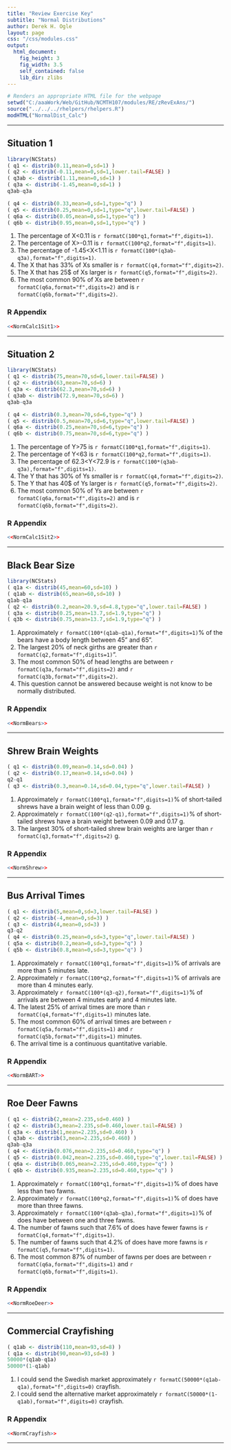 ```yaml
---
title: "Review Exercise Key"
subtitle: "Normal Distributions"
author: Derek H. Ogle
layout: page
css: "/css/modules.css"
output:
  html_document:
    fig_height: 3
    fig_width: 3.5
    self_contained: false
    lib_dir: zlibs
---
```


```r
# Renders an appropriate HTML file for the webpage
setwd("C:/aaaWork/Web/GitHub/NCMTH107/modules/RE/zRevExAns/")
source("../../../rhelpers/rhelpers.R")
modHTML("NormalDist_Calc")
```

----

## Situation 1

```r
library(NCStats)
( q1 <- distrib(0.11,mean=0,sd=1) )
( q2 <- distrib(-0.11,mean=0,sd=1,lower.tail=FALSE) )
( q3ab <- distrib(1.11,mean=0,sd=1) )
( q3a <- distrib(-1.45,mean=0,sd=1) )
q3ab-q3a

( q4 <- distrib(0.33,mean=0,sd=1,type="q") )
( q5 <- distrib(0.25,mean=0,sd=1,type="q",lower.tail=FALSE) )
( q6a <- distrib(0.05,mean=0,sd=1,type="q") )
( q6b <- distrib(0.95,mean=0,sd=1,type="q") )
```

1. The percentage of X<0.11 is `r formatC(100*q1,format="f",digits=1)`.
1. The percentage of X>-0.11 is `r formatC(100*q2,format="f",digits=1)`.
1. The percentage of -1.45<X<1.11 is `r formatC(100*(q3ab-q3a),format="f",digits=1)`.
1. The X that has 33% of Xs smaller is `r formatC(q4,format="f",digits=2)`.
1. The X that has 25$ of Xs larger is `r formatC(q5,format="f",digits=2)`.
1. The most common 90% of Xs are between `r formatC(q6a,format="f",digits=2)` and  is `r formatC(q6b,format="f",digits=2)`.

### R Appendix
```r
<<NormCalc1Sit1>>
```

----

## Situation 2

```r
library(NCStats)
( q1 <- distrib(75,mean=70,sd=6,lower.tail=FALSE) )
( q2 <- distrib(63,mean=70,sd=6) )
( q3a <- distrib(62.3,mean=70,sd=6) )
( q3ab <- distrib(72.9,mean=70,sd=6) )
q3ab-q3a

( q4 <- distrib(0.3,mean=70,sd=6,type="q") )
( q5 <- distrib(0.5,mean=70,sd=6,type="q",lower.tail=FALSE) )
( q6a <- distrib(0.25,mean=70,sd=6,type="q") )
( q6b <- distrib(0.75,mean=70,sd=6,type="q") )
```

1. The percentage of Y>75 is `r formatC(100*q1,format="f",digits=1)`.
1. The percentage of Y<63 is `r formatC(100*q2,format="f",digits=1)`.
1. The percentage of 62.3<Y<72.9 is `r formatC(100*(q3ab-q3a),format="f",digits=1)`.
1. The Y that has 30% of Ys smaller is `r formatC(q4,format="f",digits=2)`.
1. The Y that has 40$ of Ys larger is `r formatC(q5,format="f",digits=2)`.
1. The most common 50% of Ys are between `r formatC(q6a,format="f",digits=2)` and  is `r formatC(q6b,format="f",digits=2)`.


### R Appendix
```r
<<NormCalc1Sit2>>
```

----

## Black Bear Size

```r
library(NCStats)
( q1a <- distrib(45,mean=60,sd=10) )
( q1ab <- distrib(65,mean=60,sd=10) )
q1ab-q1a
( q2 <- distrib(0.2,mean=20.9,sd=4.8,type="q",lower.tail=FALSE) )
( q3a <- distrib(0.25,mean=13.7,sd=1.9,type="q") )
( q3b <- distrib(0.75,mean=13.7,sd=1.9,type="q") )
```

1. Approximately `r formatC(100*(q1ab-q1a),format="f",digits=1)`% of the bears have a body length between 45" and 65".
1. The largest 20% of neck girths are greater than `r formatC(q2,format="f",digits=1)`".
1. The most common 50% of head lengths are between `r formatC(q3a,format="f",digits=2)` and `r formatC(q3b,format="f",digits=2)`.
1. This question cannot be answered because weight is not know to be normally distributed.

### R Appendix
```r
<<NormBears>>
```

----

## Shrew Brain Weights

```r
( q1 <- distrib(0.09,mean=0.14,sd=0.04) )
( q2 <- distrib(0.17,mean=0.14,sd=0.04) )
q2-q1
( q3 <- distrib(0.3,mean=0.14,sd=0.04,type="q",lower.tail=FALSE) )
```

1. Approximately `r formatC(100*q1,format="f",digits=1)`% of short-tailed shrews have a brain weight of less than 0.09 g.
1. Approximately `r formatC(100*(q2-q1),format="f",digits=1)`% of short-tailed shrews have a brain weight between 0.09 and 0.17 g.
1. The largest 30% of short-tailed shrew brain weights are larger than `r formatC(q3,format="f",digits=2)` g.

### R Appendix
```r
<<NormShrew>>
```

----

## Bus Arrival Times

```r
( q1 <- distrib(5,mean=0,sd=3,lower.tail=FALSE) )
( q2 <- distrib(-4,mean=0,sd=3) )
( q3 <- distrib(4,mean=0,sd=3) )
q3-q2
( q4 <- distrib(0.25,mean=0,sd=3,type="q",lower.tail=FALSE) )
( q5a <- distrib(0.2,mean=0,sd=3,type="q") )
( q5b <- distrib(0.8,mean=0,sd=3,type="q") )
```

1. Approximately `r formatC(100*q1,format="f",digits=1)`% of arrivals are more than 5 minutes late.
1. Approximately `r formatC(100*q2,format="f",digits=1)`% of arrivals are more than 4 minutes early.
1. Approximately `r formatC(100*(q3-q2),format="f",digits=1)`% of arrivals are between 4 minutes early and 4 minutes late.
1. The latest 25% of arrival times are more than `r formatC(q4,format="f",digits=1)` minutes late.
1. The most common 60% of arrival times are between `r formatC(q5a,format="f",digits=1)` and `r formatC(q5b,format="f",digits=1)` minutes.
1. The arrival time is a continuous quantitative variable.


### R Appendix
```r
<<NormBART>>
```

----

## Roe Deer Fawns

```r
( q1 <- distrib(2,mean=2.235,sd=0.460) )
( q2 <- distrib(3,mean=2.235,sd=0.460,lower.tail=FALSE) )
( q3a <- distrib(1,mean=2.235,sd=0.460) )
( q3ab <- distrib(3,mean=2.235,sd=0.460) )
q3ab-q3a
( q4 <- distrib(0.076,mean=2.235,sd=0.460,type="q") )
( q5 <- distrib(0.042,mean=2.235,sd=0.460,type="q",lower.tail=FALSE) )
( q6a <- distrib(0.065,mean=2.235,sd=0.460,type="q") )
( q6b <- distrib(0.935,mean=2.235,sd=0.460,type="q") )
```

1. Approximately `r formatC(100*q1,format="f",digits=1)`% of does have less than two fawns.
1. Approximately `r formatC(100*q2,format="f",digits=1)`% of does have more than three fawns.
1. Approximately `r formatC(100*(q3ab-q3a),format="f",digits=1)`% of does have between one and three fawns.
1. The number of fawns such that 7.6% of does have fewer fawns is `r formatC(q4,format="f",digits=1)`.
1. The number of fawns such that 4.2% of does have more fawns is `r formatC(q5,format="f",digits=1)`.
1. The most common 87% of number of fawns per does are between `r formatC(q6a,format="f",digits=1)` and `r formatC(q6b,format="f",digits=1)`.

### R Appendix
```r
<<NormRoeDeer>>
```

----

## Commercial Crayfishing

```r
( q1ab <- distrib(110,mean=93,sd=8) )
( q1a <- distrib(90,mean=93,sd=8) )
50000*(q1ab-q1a)
50000*(1-q1ab)
```

1. I could send the Swedish market approximately `r formatC(50000*(q1ab-q1a),format="f",digits=0)` crayfish.
1. I could send the alternative market approximately `r formatC(50000*(1-q1ab),format="f",digits=0)` crayfish.


### R Appendix
```r
<<NormCrayfish>>
```

----
